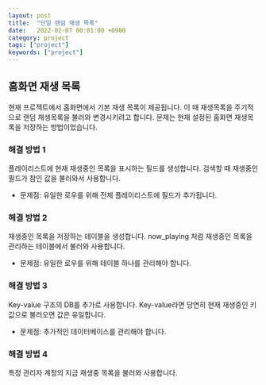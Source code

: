 ```yaml
---
layout: post
title:  "단일 랜덤 재생 목록"
date:   2022-02-07 00:01:00 +0900
category: project
tags: ["project"]
keywords: ["project"]
---
```


## 홈화면 재생 목록
현재 프로젝트에서 홈화면에서 기본 재생 목록이 제공됩니다.
이 때 재생목록을 주기적으로 랜덤 재생목록을 불러와 변경시키려고 합니다.
문제는 현재 설정된 홈화면 재생목록을 저장하는 방법이었습니다.

### 해결 방법 1
플레이리스트에 현재 재생중인 목록을 표시하는 필드를 생성합니다.
검색할 때 재생중인 필드가 참인 값을 불러와서 사용합니다.

- 문제점: 유일한 로우를 위해 전체 플레이리스트에 필드가 추가됩니다.

### 해결 방법 2
재생중인 목록을 저장하는 테이블을 생성합니다.
now_playing 처럼 재생중인 목록을 관리하는 테이블에서 불러와 사용합니다.

- 문제점: 유일한 로우를 위해 테이블 하나를 관리해야 합니다.

### 해결 방법 3
Key-value 구조의 DB를 추가로 사용합니다.
Key-value라면 당연히 현재 재생중인 키값으로 불러오면 값은 유일합니다.

- 문제점: 추가적인 데이터베이스를 관리해야 합니다.

### 해결 방법 4
특정 관리자 계정의 지금 재생중 목록을 불러와 사용합니다.

